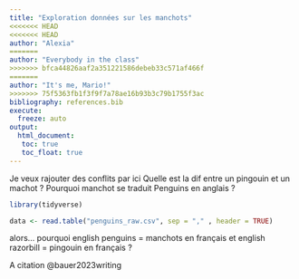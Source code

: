 ```yaml
---
title: "Exploration données sur les manchots"
<<<<<<< HEAD
<<<<<<< HEAD
author: "Alexia" 
=======
author: "Everybody in the class" 
>>>>>>> bfca44826aaf2a351221586debeb33c571af466f
=======
author: "It's me, Mario!" 
>>>>>>> 75f5363fb1f3f9f7a78ae16b93b3c79b1755f3ac
bibliography: references.bib
execute: 
  freeze: auto
output: 
  html_document:
   toc: true
   toc_float: true
---
```

Je veux rajouter des conflits par ici
Quelle est la dif entre un pingouin et un machot ?
Pourquoi manchot se traduit Penguins en anglais ?
```r
library(tidyverse)
```


```r
data <- read.table("penguins_raw.csv", sep = "," , header = TRUE)
```

alors... pourquoi english penguins = manchots en français et english razorbill = pingouin en français ?



A citation @bauer2023writing
